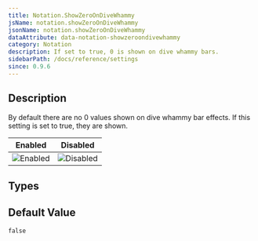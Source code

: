 ```yaml
---
title: Notation.ShowZeroOnDiveWhammy
jsName: notation.showZeroOnDiveWhammy
jsonName: notation.showZeroOnDiveWhammy
dataAttribute: data-notation-showzeroondivewhammy
category: Notation
description: If set to true, 0 is shown on dive whammy bars.
sidebarPath: /docs/reference/settings
since: 0.9.6
---
```



## Description

By default there are no 0 values shown on dive whammy bar effects. If this setting is set to true, they are shown. 

<PropertyDescription metadata={metadata} />

| Enabled                                                              | Disabled                                                                |
|----------------------------------------------------------------------|-------------------------------------------------------------------------|
| ![Enabled](/img/reference/property/showzeroondivewhammy-enabled.png) | ![Disabled](/img/reference/property/showzeroondivewhammy-disabled.png)  |

## Types

<TypeTable>
    <TypeRow name="bool" />
</TypeTable>

## Default Value

`false`